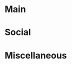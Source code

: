 

<Meta title="Icons" />

# Main

<Story name="Main icons">
  <IconSet
    icons={[About, Team, Blog, Service, Community, Contact, Job, Home]}
    color="action"
  />
</Story>

# Social

<Story name="Social icons">
  <IconSet icons={[Npm, Discord]} color="white" />
</Story>

# Miscellaneous

<Story name="Miscellaneous icons">
  <IconSet icons={[Hiking, ShoePrints, Sign, Signature]} color="white" />
</Story>
